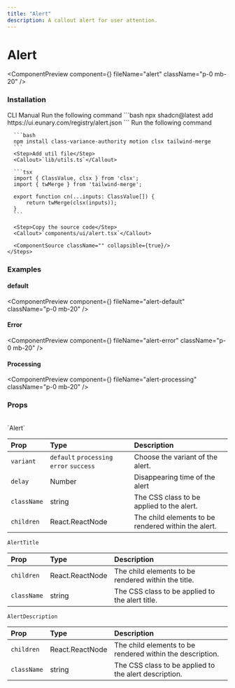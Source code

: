 ```yaml
---
title: "Alert"
description: A callout alert for user attention.
---
```


# Alert

<ComponentPreview component={<AlertDemo />} fileName="alert" className="p-0 mb-20" />

### Installation

<Tabs defaultValue="cli">
  <TabsList>
    <TabsTrigger value="cli">CLI</TabsTrigger>
    <TabsTrigger value="manual">Manual</TabsTrigger>
  </TabsList>

  <TabsContent value="cli">
    <Steps>
      <Step>Run the following command</Step>
      ```bash
      npx shadcn@latest add https://ui.eunary.com/registry/alert.json
      ```
    </Steps>
  </TabsContent>

  <TabsContent value="manual">
    <Steps>
      <Step>Run the following command</Step>

      ```bash
      npm install class-variance-authority motion clsx tailwind-merge
      ```
      <Step>Add util file</Step>
      <Callout>`lib/utils.ts`</Callout>

      ```tsx
      import { ClassValue, clsx } from 'clsx';
      import { twMerge } from 'tailwind-merge';

      export function cn(...inputs: ClassValue[]) {
          return twMerge(clsx(inputs));
      }
      ```

      <Step>Copy the source code</Step>
      <Callout>`components/ui/alert.tsx`</Callout>
     
      <ComponentSource className="" collapsible={true}/>
    </Steps>
  </TabsContent>
</Tabs>

### Examples

#### default

<ComponentPreview component={<AlertDefaultDemo />} fileName="alert-default" className="p-0 mb-20" />

#### Error

<ComponentPreview component={<AlertErrorDemo />} fileName="alert-error" className="p-0 mb-20" />

#### Processing

<ComponentPreview component={<AlertProcessDemo />} fileName="alert-processing" className="p-0 mb-20" />

### Props

<br/>
<Callout>`Alert`</Callout>

| Prop                | Type                     | Description                                        |
| :------------------ | :----------------------- | :------------------------------------------------- |
| `variant`           | `default` `processing` `error` `success`| Choose the variant of the alert.|
| `delay`             | Number                   | Disappearing time of the alert                     |
| `className`         | string                   | The CSS class to be applied to the alert.          |
| `children`          | React.ReactNode          | The child elements to be rendered within the alert.|



<Callout>`AlertTitle`</Callout>

| Prop                | Type                     | Description                                        |
| :------------------ | :----------------------- | :------------------------------------------------- |
| `children`          | React.ReactNode          | The child elements to be rendered within the title.|
| `className`         | string                   | The CSS class to be applied to the alert title.    |


<Callout>`AlertDescription`</Callout>

| Prop                | Type                     | Description                                        |
| :------------------ | :----------------------- | :------------------------------------------------- |
| `children`          | React.ReactNode          | The child elements to be rendered within the description.|
| `className`         | string                   | The CSS class to be applied to the alert description.|




<ExploreComponents recentlyAddedComponent="recent-component" nextComponent="theme-toggler"/>
